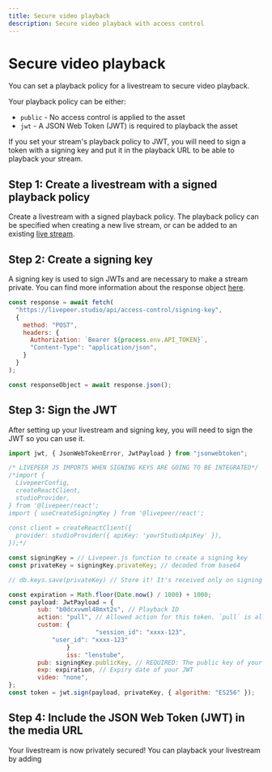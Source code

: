 ```yaml
---
title: Secure video playback
description: Secure video playback with access control
---
```



# Secure video playback

You can set a playback policy for a livestream to secure video playback.

Your playback policy can be either:
- `public` - No access control is applied to the asset
- `jwt` - A JSON Web Token (JWT) is required to playback the asset

If you set your stream's playback policy to JWT, you will 
need to sign a token with a signing key and put it in the playback URL
to be able to playback your stream.

## Step 1: Create a livestream with a signed playback policy

Create a livestream with a signed playback policy. The playback policy can 
be specified when creating a new live stream, or can be added to an existing 
[live stream](https://docs.livepeer.studio/reference/api/update-stream).

## Step 2: Create a signing key

A signing key is used to sign JWTs and are necessary to make a stream private.
You can find more information about the response object [here](https://docs.livepeer.studio/reference/api/create-signing-keys).

<CodeBlockTabs>
<CodeBlockTabItem value="JavaScript" label="JavaScript">

```js
const response = await fetch(
  "https://livepeer.studio/api/access-control/signing-key",
  {
    method: "POST",
    headers: {
      Authorization: `Bearer ${process.env.API_TOKEN}`,
      "Content-Type": "application/json",
    }
  }
);

const responseObject = await response.json();
```

</CodeBlockTabItem>
</CodeBlockTabs>

## Step 3: Sign the JWT

After setting up your livestream and signing key, you will need to sign the JWT so you can use it.

<CodeBlockTabs>
<CodeBlockTabItem value="JavaScript" label="JavaScript">

```js
import jwt, { JsonWebTokenError, JwtPayload } from "jsonwebtoken";

/* LIVEPEER JS IMPORTS WHEN SIGNING KEYS ARE GOING TO BE INTEGRATED*/
/*import {
  LivepeerConfig,
  createReactClient,
  studioProvider,
} from '@livepeer/react';
import { useCreateSigningKey } from '@livepeer/react';
 
const client = createReactClient({
  provider: studioProvider({ apiKey: 'yourStudioApiKey' }),
});*/ 

const signingKey = // Livepeer.js function to create a signing key
const privateKey = signingKey.privateKey; // decoded from base64

// db.keys.save(privateKey) // Store it! It's received only on signing key creation!

const expiration = Math.floor(Date.now() / 1000) + 1000;
const payload: JwtPayload = {
        sub: "b0dcxvwml48mxt2s", // Playback ID
        action: "pull", // Allowed action for this token. `pull` is allowing playback
        custom: {
						"session_id": "xxxx-123",
            "user_id": "xxxx-123"
				}
				iss: "lenstube",
        pub: signingKey.publicKey, // REQUIRED: The public key of your keypair
        exp: expiration, // Expiry date of your JWT
        video: "none",
};
const token = jwt.sign(payload, privateKey, { algorithm: "ES256" });
```

</CodeBlockTabItem>
</CodeBlockTabs>


## Step 4: Include the JSON Web Token (JWT) in the media URL

Your livestream is now privately secured! You can playback your livestream by adding 

